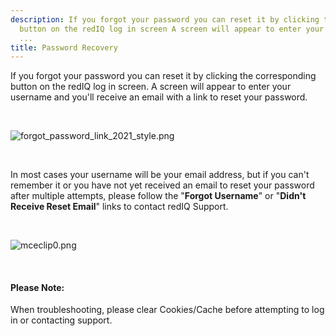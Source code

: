 ```yaml
---
description: If you forgot your password you can reset it by clicking the corresponding
  button on the redIQ log in screen A screen will appear to enter your username and
  ...
title: Password Recovery
---
```


If you forgot your password you can reset it by clicking the corresponding button on the redIQ log in screen. A screen will appear to enter your username and you'll receive an email with a link to reset your password. 


 


<Frame caption="Password recovery option highlighted on the login screen.">
  <img src="/images/rediq/44114ade2669065c8f98b38b59723ad746cd8c9a.png" alt="forgot_password_link_2021_style.png" />
</Frame>


 


In most cases your username will be your email address, but if you can't remember it or you have not yet received an email to reset your password after multiple attempts, please follow the "**Forgot Username**" or "**Didn't Receive Reset Email**" links to contact redIQ Support.


 


<Frame caption="Overview of customizable report options for property and research data.">
  <img src="/images/radix/f387ba8a59f910c38b77fa8364e803d4084856c2.png" alt="mceclip0.png" />
</Frame>


 



#### Please Note:


When troubleshooting, please clear Cookies/Cache before attempting to log in or contacting support.